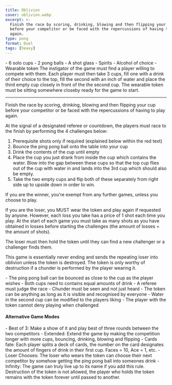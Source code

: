 ```yaml
---
title: Oblivion
cover: oblivion.webp
excerpt: >-
  Finish the race by scoring, drinking, blowing and then flipping your cup
  before your competitor or be faced with the repercussions of having to play
  again.
type: pong
format: Duel
tags: [heavy]
---
```


<GameHero
  cover="/images/oblivion.webp"
  alt="Oblivion"
/>

<GameSection title="Equipment" icon="/images/liquor.webp">
-   6 solo cups
-   2 pong balls
-   A shot glass
-   Spirits
-   Alcohol of choice
-   Wearable token
</GameSection>

<GameSection title="Setup" icon="/images/settings.webp">
The instigator of the game must find a player willing to compete with them. Each player must then take 3 cups, fill one with a drink of their choice to the top, fill the second with an inch of water and place the third empty cup closely in front of the the second cup. The wearable token must be sitting somewhere closeby ready for the game to start.

* * *
</GameSection>

<GameSection title="Aim of the Game" icon="/images/target.webp">
<p>Finish the race by scoring, drinking, blowing and then flipping your cup before your competitor or be faced with the repercussions of having to play again.</p>
</GameSection>

<GameSection title="How to Play" icon="/images/question.webp">
At the signal of a designated referee or countdown, the players must race to the finish by performing the 4 challenges below:

1.  Prerequisite shots only if required (explained below within the red text)
2.  Bounce the ping pong ball onto the table into your cup
3.  Drink the contents of the cup until empty
4.  Place the cup you just drank from inside the cup which contains the water. Blow into the gap between these cups so that the top cup flies out of the cup with water in and lands into the 3rd cup which should also be empty.
5.  Take the two empty cups and flip both of these separately from right side up to upside down in order to win.

If you are the winner, you're exempt from any further games, unless you choose to play.

If you are the loser, you MUST wear the token and play again if requested by anyone. However, each loss you take has a price of 1 shot each time you play. At the start of each game you must take as many shots as you have obtained in losses before starting the challenges (the amount of losses = the amount of shots).

The loser must then hold the token until they can find a new challenger or a challenger finds them.

This game is essentially never ending and sends the repeating loser into oblivion unless the token is destroyed. The token is only worthy of destruction if a chunder is performed by the player wearing it.
</GameSection>

<GameSection title="Rules" icon="/images/rules.webp">
-   The ping pong ball can be bounced as close to the cup as the player wishes
-   Both cups need to contains equal amounts of drink
-   A referee must judge the race
-   Chunder must be seen and not just heard
-   The token can be anything as long as it is visible and recognised by everyone
-   Water in the second cup can be modified to the players liking
-   The player with the token cannot deny playing when challenged
</GameSection>

<GameSection title="Special Edition" icon="/images/special.webp">

<h4>Alternative Game Modes</h4>

<p></p>
</GameSection>

<GameSection title="Game Modes:" icon="/images/question.webp">
-   Best of 3: Make a show of it and play best of three rounds between the two competitors
-   Extended: Extend the game by making the competition longer with more cups, bouncing, drinking, blowing and flipping
-   Cards fate: Each player splits a deck of cards, the number on the card designates the amount of fingers of drink in their first cup. Faces = 10, Ace = 1, etc.
-   Loser Chooses: The loser who wears the token can choose their next competitor by somehow getting the ping pong ball into someones drink
-   Infinity: The game can truly live up to its name if you add this rule. Destruction of the token is not allowed, the player who holds the token remains with the token forever until passed to another.
</GameSection>

<ShareButtons title="Oblivion" />

<FeedbackCard>
</FeedbackCard>
